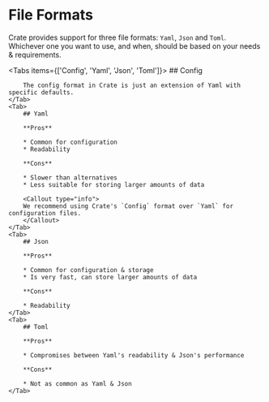 
# File Formats

Crate provides support for three file formats: `Yaml`, `Json` and `Toml`. Whichever one you want to use, and when, should be based on your needs & requirements.

<Tabs items={['Config', 'Yaml', 'Json', 'Toml']}>
    <Tab>
        ## Config

        The config format in Crate is just an extension of Yaml with specific defaults.
    </Tab>
    <Tab>
        ## Yaml

        **Pros**

        * Common for configuration
        * Readability

        **Cons**

        * Slower than alternatives
        * Less suitable for storing larger amounts of data

        <Callout type="info">
        We recommend using Crate's `Config` format over `Yaml` for configuration files.
        </Callout>
    </Tab>
    <Tab>
        ## Json

        **Pros**

        * Common for configuration & storage
        * Is very fast, can store larger amounts of data

        **Cons**

        * Readability
    </Tab>
    <Tab>
        ## Toml

        **Pros**

        * Compromises between Yaml's readability & Json's performance

        **Cons**

        * Not as common as Yaml & Json
    </Tab>
</Tabs>







